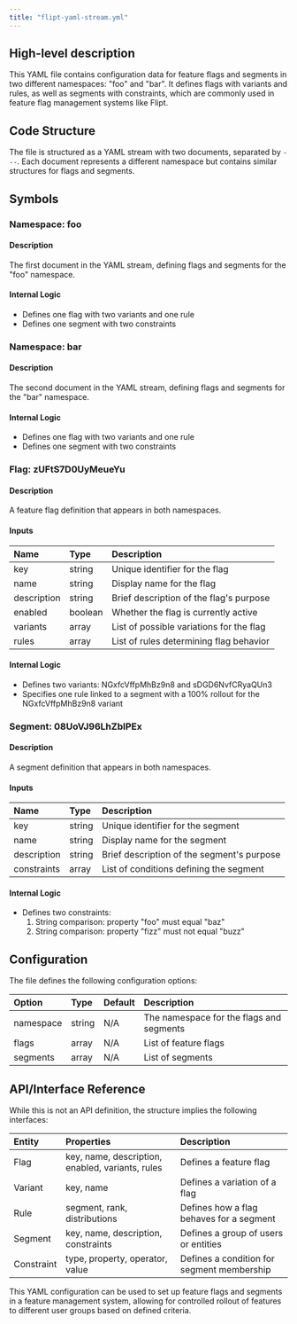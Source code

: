```yaml
---
title: "flipt-yaml-stream.yml"
---
```


## High-level description
This YAML file contains configuration data for feature flags and segments in two different namespaces: "foo" and "bar". It defines flags with variants and rules, as well as segments with constraints, which are commonly used in feature flag management systems like Flipt.

## Code Structure
The file is structured as a YAML stream with two documents, separated by `---`. Each document represents a different namespace but contains similar structures for flags and segments.

## Symbols

### Namespace: foo
#### Description
The first document in the YAML stream, defining flags and segments for the "foo" namespace.

#### Internal Logic
- Defines one flag with two variants and one rule
- Defines one segment with two constraints

### Namespace: bar
#### Description
The second document in the YAML stream, defining flags and segments for the "bar" namespace.

#### Internal Logic
- Defines one flag with two variants and one rule
- Defines one segment with two constraints

### Flag: zUFtS7D0UyMeueYu
#### Description
A feature flag definition that appears in both namespaces.

#### Inputs
| Name | Type | Description |
|:-----|:-----|:------------|
| key | string | Unique identifier for the flag |
| name | string | Display name for the flag |
| description | string | Brief description of the flag's purpose |
| enabled | boolean | Whether the flag is currently active |
| variants | array | List of possible variations for the flag |
| rules | array | List of rules determining flag behavior |

#### Internal Logic
- Defines two variants: NGxfcVffpMhBz9n8 and sDGD6NvfCRyaQUn3
- Specifies one rule linked to a segment with a 100% rollout for the NGxfcVffpMhBz9n8 variant

### Segment: 08UoVJ96LhZblPEx
#### Description
A segment definition that appears in both namespaces.

#### Inputs
| Name | Type | Description |
|:-----|:-----|:------------|
| key | string | Unique identifier for the segment |
| name | string | Display name for the segment |
| description | string | Brief description of the segment's purpose |
| constraints | array | List of conditions defining the segment |

#### Internal Logic
- Defines two constraints:
  1. String comparison: property "foo" must equal "baz"
  2. String comparison: property "fizz" must not equal "buzz"

## Configuration
The file defines the following configuration options:

| Option | Type | Default | Description |
|:-------|:-----|:--------|:------------|
| namespace | string | N/A | The namespace for the flags and segments |
| flags | array | N/A | List of feature flags |
| segments | array | N/A | List of segments |

## API/Interface Reference
While this is not an API definition, the structure implies the following interfaces:

| Entity | Properties | Description |
|:-------|:-----------|:------------|
| Flag | key, name, description, enabled, variants, rules | Defines a feature flag |
| Variant | key, name | Defines a variation of a flag |
| Rule | segment, rank, distributions | Defines how a flag behaves for a segment |
| Segment | key, name, description, constraints | Defines a group of users or entities |
| Constraint | type, property, operator, value | Defines a condition for segment membership |

This YAML configuration can be used to set up feature flags and segments in a feature management system, allowing for controlled rollout of features to different user groups based on defined criteria.